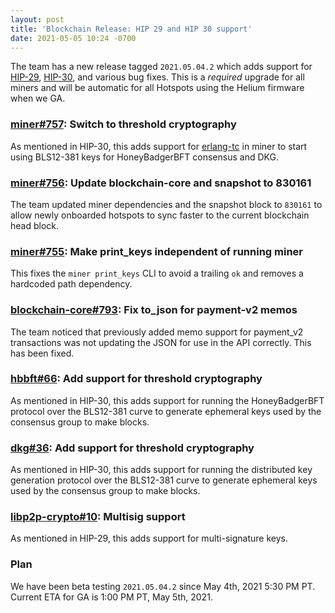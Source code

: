 ```yaml
---
layout: post
title: 'Blockchain Release: HIP 29 and HIP 30 support'
date: 2021-05-05 10:24 -0700
---
```


The team has a new release tagged `2021.05.04.2` which adds support for
[HIP-29](https://github.com/helium/HIP/blob/master/0029-multisignature-keys.md),
[HIP-30](https://github.com/helium/HIP/blob/master/0030-update-threshold-cryptography.md), and
various bug fixes. This is a _required_ upgrade for all miners and will be automatic for all
Hotspots using the Helium firmware when we GA.

### [miner#757](https://github.com/helium/miner/pull/757): Switch to threshold cryptography

As mentioned in HIP-30, this adds support for [erlang-tc](https://github.com/helium/erlang-tc) in
miner to start using BLS12-381 keys for HoneyBadgerBFT consensus and DKG.

### [miner#756](https://github.com/helium/miner/pull/756): Update blockchain-core and snapshot to 830161

The team updated miner dependencies and the snapshot block to `830161` to allow newly onboarded
hotspots to sync faster to the current blockchain head block.

### [miner#755](https://github.com/helium/miner/pull/755): Make print_keys independent of running miner

This fixes the `miner print_keys` CLI to avoid a trailing `ok` and removes a hardcoded path
dependency.

### [blockchain-core#793](https://github.com/helium/blockchain-core/pull/792): Fix to_json for payment-v2 memos

The team noticed that previously added memo support for payment_v2 transactions was not updating the
JSON for use in the API correctly. This has been fixed.

### [hbbft#66](https://github.com/helium/erlang-hbbft/pull/66): Add support for threshold cryptography

As mentioned in HIP-30, this adds support for running the HoneyBadgerBFT protocol over the BLS12-381
curve to generate ephemeral keys used by the consensus group to make blocks.

### [dkg#36](https://github.com/helium/erlang-dkg/pull/36): Add support for threshold cryptography

As mentioned in HIP-30, this adds support for running the distributed key generation protocol over
the BLS12-381 curve to generate ephemeral keys used by the consensus group to make blocks.

### [libp2p-crypto#10](https://github.com/helium/libp2p-crypto/pull/10): Multisig support

As mentioned in HIP-29, this adds support for multi-signature keys.

### Plan

We have been beta testing `2021.05.04.2` since May 4th, 2021 5:30 PM PT. Current ETA for GA is 1:00
PM PT, May 5th, 2021.
